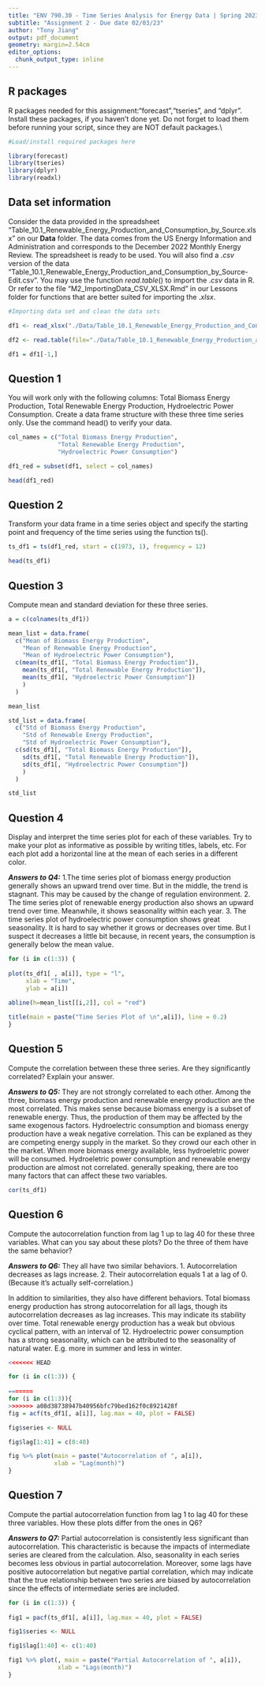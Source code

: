 ```yaml
---
title: "ENV 790.30 - Time Series Analysis for Energy Data | Spring 2023"
subtitle: "Assignment 2 - Due date 02/03/23"
author: "Tony Jiang"
output: pdf_document
geometry: margin=2.54cm
editor_options: 
  chunk_output_type: inline
---
```


## R packages

R packages needed for this assignment:"forecast","tseries", and "dplyr". Install these packages, if you haven't done yet. Do not forget to load them before running your script, since they are NOT default packages.\\

```r
#Load/install required packages here

library(forecast)
library(tseries)
library(dplyr)
library(readxl)

```


## Data set information  

Consider the data provided in the spreadsheet "Table_10.1_Renewable_Energy_Production_and_Consumption_by_Source.xlsx" on our **Data** folder. The data comes from the US Energy Information and Administration and corresponds to the December 2022 Monthly Energy Review. The spreadsheet is ready to be used. You will also find a $.csv$ version of the data "Table_10.1_Renewable_Energy_Production_and_Consumption_by_Source-Edit.csv". You may use the function $read.table()$ to import the $.csv$ data in R. Or refer to the file "M2_ImportingData_CSV_XLSX.Rmd" in our Lessons folder for functions that are better suited for importing the $.xlsx$.

```r
#Importing data set and clean the data sets

df1 <- read_xlsx("./Data/Table_10.1_Renewable_Energy_Production_and_Consumption_by_Source.xlsx", col_names = TRUE, skip = 10)

df2 <- read.table(file="./Data/Table_10.1_Renewable_Energy_Production_and_Consumption_by_Source-Edit.csv", header=TRUE,dec = ".",sep=",",stringsAsFactors = TRUE) 

df1 = df1[-1,]

```


## Question 1
You will work only with the following columns: Total Biomass Energy Production, Total Renewable Energy Production, Hydroelectric Power Consumption. Create a data frame structure with these three time series only. Use the command head() to verify your data.

```r

col_names = c("Total Biomass Energy Production", 
              "Total Renewable Energy Production", 
              "Hydroelectric Power Consumption")

df1_red = subset(df1, select = col_names)

head(df1_red)

```


## Question 2
Transform your data frame in a time series object and specify the starting point and frequency of the time series using the function ts().

```r

ts_df1 = ts(df1_red, start = c(1973, 1), frequency = 12)

head(ts_df1)
```


## Question 3
Compute mean and standard deviation for these three series.

```r

a = c(colnames(ts_df1))

mean_list = data.frame(
  c("Mean of Biomass Energy Production", 
    "Mean of Renewable Energy Production",
    "Mean of Hydroelectric Power Consumption"),
  c(mean(ts_df1[, "Total Biomass Energy Production"]),
    mean(ts_df1[, "Total Renewable Energy Production"]),
    mean(ts_df1[, "Hydroelectric Power Consumption"])
    )
  )

mean_list

std_list = data.frame(
  c("Std of Biomass Energy Production",
    "Std of Renewable Energy Production", 
    "Std of Hydroelectric Power Consumption"),
  c(sd(ts_df1[, "Total Biomass Energy Production"]),
    sd(ts_df1[, "Total Renewable Energy Production"]),
    sd(ts_df1[, "Hydroelectric Power Consumption"])
    )
  )

std_list

```


## Question 4
Display and interpret the time series plot for each of these variables. Try to make your plot as informative as possible by writing titles, labels, etc. For each plot add a horizontal line at the mean of each series in a different color.

***Answers to Q4:*** 
1.The time series plot of biomass energy production generally shows an upward trend over time. But in the middle, the trend is stagnant. This may be caused by the change of regulation environment.
2. The time series plot of renewable energy production also shows an upward trend over time. Meanwhile, it shows seasonality within each year. 
3. The time series plot of hydroelectric power consumption shows great seasonality. It is hard to say whether it grows or decreases over time. But I suspect it decreases a little bit because, in recent years, the consumption is generally below the mean value. 

```r

for (i in c(1:3)) { 
  
plot(ts_df1[ , a[i]], type = "l",
     xlab = "Time",
     ylab = a[i])
  
abline(h=mean_list[[i,2]], col = "red")

title(main = paste("Time Series Plot of \n",a[i]), line = 0.2)
}

```


## Question 5
Compute the correlation between these three series. Are they significantly correlated? Explain your answer.

***Answers to Q5:*** 
They are not strongly correlated to each other. 
Among the three, biomass energy production and renewable energy production are the most correlated. This makes sense because biomass energy is a subset of renewable energy. Thus, the production of them may be affected by the same exogenous factors.
Hydroelectric consumption and biomass energy production have a weak negative correlation. This can be explaned as they are competing energy supply in the market. So they crowd our each other in the market. When more biomass energy available, less hydroeletric power will be consumed. 
Hydroeletric power consumption and renewable energy production are almost not correlated. generally speaking, there are too many factors that can affect these two variables.


```r

cor(ts_df1)

```


## Question 6
Compute the autocorrelation function from lag 1 up to lag 40 for these three variables. What can you say about these plots? Do the three of them have the same behavior?

***Answers to Q6:*** 
They all have two similar behaviors.
  1. Autocorrelation decreases as lags increase.
  2. Their autocorrelation equals 1 at a lag of 0. (Because it's actually self-correlation.)
  
In addition to similarities, they also have different behaviors. 
Total biomass energy production has strong autocorrelation for all lags, though its autocorrelation decreases as lag increases. This may indicate its stability over time. 
Total renewable energy production has a weak but obvious cyclical pattern, with an interval of 12. 
Hydroelectric power consumption has a strong seasonality, which can be attributed to the seasonality of natural water. E.g. more in summer and less in winter. 

```r
<<<<<<< HEAD

for (i in c(1:3)) {
  
=======
for (i in c(1:3)){
>>>>>>> a08d38738947b40956bfc79bed162f0c8921428f
fig = acf(ts_df1[, a[i]], lag.max = 40, plot = FALSE)

fig$series <- NULL 

fig$lag[1:41] = c(0:40)

fig %>% plot(main = paste("Autocorrelation of ", a[i]),
             xlab = "Lag(month)")
}
```


## Question 7
Compute the partial autocorrelation function from lag 1 to lag 40 for these three variables. How these plots differ from the ones in Q6?

***Answers to Q7:*** 
Partial autocorrelation is consistently less significant than autocorrelation. This characteristic is because the impacts of intermediate series are cleared from the calculation. 
Also, seasonality in each series becomes less obvious in partial autocorrelation. 
Moreover, some lags have positive autocorrelation but negative partial correlation, which may indicate that the true relationship between two series are biased by autocorrelation since the effects of intermediate series are included.

```r

for (i in c(1:3)) {
  
fig1 = pacf(ts_df1[, a[i]], lag.max = 40, plot = FALSE)

fig1$series <- NULL

fig1$lag[1:40] <- c(1:40)

fig1 %>% plot(, main = paste("Partial Autocorrelation of ", a[i]),
              xlab = "Lags(month)")
}
```


